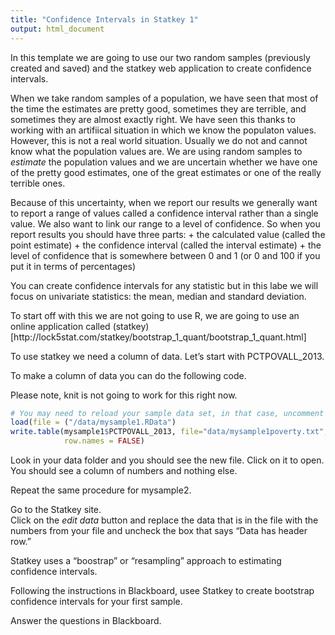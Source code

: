```yaml
---
title: "Confidence Intervals in Statkey 1"
output: html_document
---
```


In this template we are going to use our two random samples (previously created and saved)
and the statkey web application to create confidence intervals.

When we take random samples of a population, we have seen that most of the time the estimates
are pretty good, sometimes they are terrible, and sometimes they are almost exactly right.
We have seen this thanks to working with an artifiical situation in which we know the 
populaton values. However, this is not a real world situation.  Usually we do not and
cannot know what the population values are.  We are using random samples to *estimate*
the population values and we are uncertain whether we have one of the pretty good estimates,
one of the great estimates or one of the really terrible ones. 

Because of this uncertainty, when we report our results we generally want to report a
range of values called a confidence interval rather than a single value. We also want to link
our range to a level of confidence.  So when you report results you should have three parts:
 +  the calculated value (called the point estimate)
 +  the confidence interval (called the interval estimate)
 +  the level of confidence that is somewhere between 0 and 1 (or 0 and 100 if you put it in terms of percentages)

You can create confidence intervals for any statistic but in this labe we will focus on
univariate statistics: the mean, median and standard deviation.  
 
 To start off with this we are not going to use R, we are going to use an online application
 called (statkey)[http://lock5stat.com/statkey/bootstrap_1_quant/bootstrap_1_quant.html]
 
 To use statkey we need a column of data.  Let's start with PCTPOVALL_2013.
 
 To make a column of data you can do the following code.
 
 Please note, knit is not going to work for this right now.
 
```r

# You may need to reload your sample data set, in that case, uncomment the line below.
load(file = ("/data/mysample1.RData")
write.table(mysample1$PCTPOVALL_2013, file="data/mysample1poverty.txt", 
            row.names = FALSE)

```

Look in your data folder and you should see the new file.  Click on it to open.
You should see a column of numbers and nothing else.


Repeat the same procedure for mysample2. 


Go to the Statkey site.  
Click on the *edit data*  button and replace the data that is in the file with the numbers
from your file and uncheck the box that says "Data has header row."

Statkey uses a "boostrap" or "resampling" approach to estimating  confidence intervals. 

Following the instructions in Blackboard, usee Statkey to create bootstrap confidence
intervals for your first sample.

Answer the questions in Blackboard.
